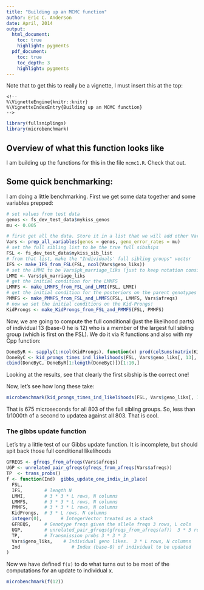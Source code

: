 ```yaml
---
title: "Building up an MCMC function"
author: Eric C. Anderson
date: April, 2014
output: 
  html_document:
    toc: true
    highlight: pygments
  pdf_document:
    toc: true
    toc_depth: 3
    highlight: pygments
---
```


Note that to get this to really be a vignette, I must insert this at the top:
```
<!--
%\VignetteEngine{knitr::knitr}
%\VignetteIndexEntry{Building up an MCMC function}
-->
```

```r
library(fullsniplings)
library(microbenchmark)
```

## Overview of what this function looks like
I am building up the functions for this in the file `mcmc1.R`.  Check that out.

## Some quick benchmarking:
I am doing a little benchmarking.  First we get some data together and some variables prepped:
```r
# set values from test data
genos <- fs_dev_test_data$mykiss_genos
mu <- 0.005

# first get all the data. Store it in a list that we will add other Variables to, as well
Vars <- prep_all_variables(genos = genos, geno_error_rates = mu)
# set the full sibling list to be the true full sibships
FSL <- fs_dev_test_data$mykiss_sib_list
# from that list, make the "Individuals' full sibling groups" vector
IFS <- make_IFS_from_FSL(FSL, ncol(Vars$geno_liks))
# set the LMMI to be Vars$pk_marriage_liks (just to keep notation consistent with my notebook notes)
LMMI <- Vars$pk_marriage_liks
# get the initial condition for the LMMFS
LMMFS <- make_LMMFS_from_FSL_and_LMMI(FSL, LMMI)
# get the initial condition for the posteriors on the parent genotypes from each full sibship in LMMFS
PMMFS <- make_PMMFS_from_FSL_and_LMMFS(FSL, LMMFS, Vars$afreqs)
# now we set the initial conditions on the Kid-Prongs!
KidProngs <- make_KidProngs_from_FSL_and_PMMFS(FSL, PMMFS)
```

Now, we are going to compute the full conditional (just the likelihood parts) of individual 13 (base-0 he is 12) 
who is a member of the largest full sibling group (which is first on the FSL).  We do it via R functions and 
also with my Cpp function:
```r
DoneByR <- sapply(1:ncol(KidProngs), function(x) prod(colSums(matrix(KidProngs[,x] * Vars$geno_liks[, 13], nrow=3))))
DoneByC <- kid_prongs_times_ind_likelihoods(FSL, Vars$geno_liks[, 13], KidProngs)
cbind(DoneByC, DoneByR[1:length(DoneByC)])[1:10,]
```
Looking at the results, see that clearly the first sibship is the correct one!

Now, let's see how long these take:
```r
microbenchmark(kid_prongs_times_ind_likelihoods(FSL, Vars$geno_liks[, 13], KidProngs))
```
That is 675 microseconds for all 803 of the full sibling groups.  So, less than 1/1000th of a second to updatea
against all 803.  That is cool.

### The gibbs update function
Let's try a little test of our Gibbs update function.  It is incomplete, but should spit back those
full conditional likelihoods
```r
GFREQS <- gfreqs_from_afreqs(Vars$afreqs)
UGP <- unrelated_pair_gfreqs(gfreqs_from_afreqs(Vars$afreqs))
TP  <- trans_probs()
f <- function(Ind)  gibbs_update_one_indiv_in_place( 
  FSL,
  IFS,        # length N
  LMMI,       # 3 * 3 * L rows, N columns
  LMMFS,      # 3 * 3 * L rows, N columns
  PMMFS,      # 3 * 3 * L rows, N columns
  KidProngs,  # 3 * L rows, N columns
  integer(0),       # IntegerVector treated as a stack
  GFREQS,     # Genotype freqs given the allele freqs 3 rows, L cols
  UGP,        # unrelated_pair_gfreqs(gfreqs_from_afreqs(af))  3 * 3 rows, L cols
  TP,         # Transmission probs 3 * 3 * 3
  Vars$geno_liks,    # Individual geno likes.  3 * L rows, N columns
  Ind                   # Index (base-0) of individual to be updated
)
```
Now we have defined ``f(x)`` to do what turns out to be most of the computations for an update to individual x.
```r
microbenchmark(f(12))
```